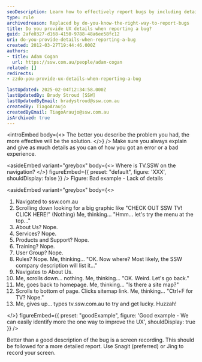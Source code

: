 ```yaml
---
seoDescription: Learn how to effectively report bugs by including detailed UX information and consider using screen recordings for clarity.
type: rule
archivedreason: Replaced by do-you-know-the-right-way-to-report-bugs
title: Do you provide UX details when reporting a bug?
guid: 2afe0327-d168-4150-9788-48a6ee58fc12
uri: do-you-provide-details-when-reporting-a-bug
created: 2012-03-27T19:44:46.000Z
authors:
- title: Adam Cogan
  url: https://ssw.com.au/people/adam-cogan
related: []
redirects:
- zzdo-you-provide-ux-details-when-reporting-a-bug

lastUpdated: 2025-02-04T12:34:58.000Z
lastUpdatedBy: Brady Stroud [SSW]
lastUpdatedByEmail: bradystroud@ssw.com.au
createdBy: TiagoAraujo
createdByEmail: TiagoAraujo@ssw.com.au
isArchived: true
---
```


<introEmbed
  body={<>
The better you describe the problem you had, the more effective will be the solution.
  </>}
/>
Make sure you always explain and give as much details as you can of how you got an error or a bad experience.

<asideEmbed
  variant="greybox"
  body={<>
    Where is TV.SSW on the navigation?
  </>}
  figureEmbed={{
    preset: "default",
    figure: 'XXX',
    shouldDisplay: false
  }}
/>
Figure: Bad example - Lack of details

<asideEmbed
  variant="greybox"
  body={<>
    
1. Navigated to ssw.com.au
2. Scrolling down looking for a big graphic like "CHECK OUT SSW TV! CLICK HERE!"
(Nothing)
Me, thinking… "Hmm… let's try the menu at the top..."
3. About Us? Nope.
4. Services? Nope.
5. Products and Support? Nope.
6. Training? Nope.
7. User Group? Nope.
8. Rules? Nope.
 Me, thinking... "OK. Now where? Most likely, the SSW company description will list it..."
9. Navigates to About Us.
10. Me, scrolls down… nothing.
 Me, thinking... "OK. Weird. Let's go back."
11. Me, goes back to homepage.
 Me, thinking… "Is there a site map?"
12. Scrolls to bottom of page. Clicks sitemap link.
 Me, thinking... "Ctrl+F for TV? Nope."
13. Me, gives up… types tv.ssw.com.au to try and get lucky. Huzzah!

  </>}
  figureEmbed={{
    preset: "goodExample",
    figure: 'Good example - We can easily identify more the one way to improve the UX',
    shouldDisplay: true
  }}
/>

Better than a good description of the bug is a screen recording. This should be followed for a more detailed report. Use Snagit (preferred) or Jing to record your screen.

